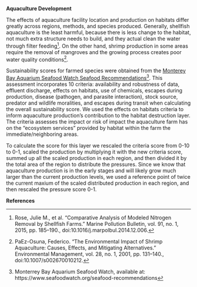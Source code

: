 **Aquaculture Development**

The effects of aquaculture facility location and production on habitats differ greatly across regions, methods, and species produced. Generally, shellfish aquaculture is the least harmful, because there is less change to the habitat, not much extra structure needs to build, and they actual clean the water through filter feeding^[Rose, Julie M., et al. “Comparative Analysis of Modeled Nitrogen Removal by Shellfish Farms.” Marine Pollution Bulletin, vol. 91, no. 1, 2015, pp. 185–190., doi:10.1016/j.marpolbul.2014.12.006.
]. On the other hand, shrimp production in some areas require the removal of mangroves and the growing process creates poor water quality conditions^[PaEz-Osuna, Federico. “The Environmental Impact of Shrimp Aquaculture: Causes, Effects, and Mitigating Alternatives.” Environmental Management, vol. 28, no. 1, 2001, pp. 131–140., doi:10.1007/s002670010212.].

Sustainability scores for farmed species were obtained from the [Monterey Bay Aquarium Seafood Watch Seafood Recommendations](https://www.seafoodwatch.org/seafood-recommendations)^[Monterrey Bay Aquarium Seafood Watch, available at: https://www.seafoodwatch.org/seafood-recommendations]. This assessment incorporates 10 criteria: availability and robustness of data, effluent discharge, effects on habitats, use of chemicals, escapes during production, disease (pathogen, and parasite interaction), stock source, predator and wildlife moralities, and escapes during transit when calculating the overall sustainability score. We used the effects on habitats criteria to inform aquaculture production's contribution to the habitat destruction layer. The criteria assesses the impact or risk of impact the aquaculture farm has on the "ecosystem services" provided by habitat within the farm the immediate/neighboring areas.

To calculate the score for this layer we rescaled the criteria score from 0-10 to 0-1, scaled the production by multiplying it with the new criteria score, summed up all the scaled production in each region, and then divided it by the total area of the region to distribute the pressures. Since we know that aquaculture production is in the early stages and will likely grow much larger than the current production levels, we used a reference point of twice the current maxium of the scaled distributed production in each region, and then rescaled the pressure score 0-1.

**References**


